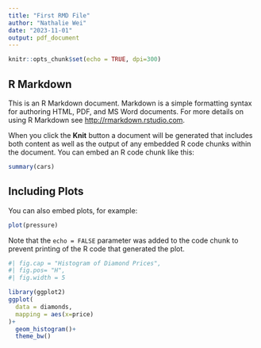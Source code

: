 ```yaml
---
title: "First RMD File"
author: "Nathalie Wei"
date: "2023-11-01"
output: pdf_document
---
```


```r
knitr::opts_chunk$set(echo = TRUE, dpi=300)
```

## R Markdown

This is an R Markdown document. Markdown is a simple formatting syntax for authoring HTML, PDF, and MS Word documents. For more details on using R Markdown see <http://rmarkdown.rstudio.com>.

When you click the **Knit** button a document will be generated that includes both content as well as the output of any embedded R code chunks within the document. You can embed an R code chunk like this:

```r
summary(cars)
```

## Including Plots

You can also embed plots, for example:

```r
plot(pressure)
```

Note that the `echo = FALSE` parameter was added to the code chunk to prevent printing of the R code that generated the plot.




```r
#| fig.cap = "Histogram of Diamond Prices",
#| fig.pos= "H",
#| fig.width = 5

library(ggplot2)
ggplot(
  data = diamonds,
  mapping = aes(x=price)
)+
  geom_histogram()+
  theme_bw()
```

